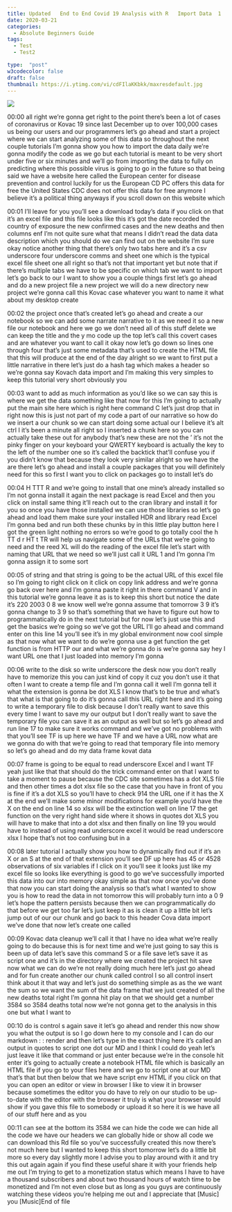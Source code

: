 ```yaml
---
title: Updated   End to End Covid 19 Analysis with R   Import Data  1 
date: 2020-03-21
categories:
  - Absolute Beginners Guide
tags:
  - Test
  - Test2

type:  "post"
w3codecolor: false
draft: false
thumbnail: https://i.ytimg.com/vi/cdFIlaKKbkk/maxresdefault.jpg
---
```


<a href="https://www.youtube.com/watch?v=cdFIlaKKbkk">
<img src="https://i.ytimg.com/vi/cdFIlaKKbkk/maxresdefault.jpg">
</a>









00:00
all right we're gonna get right to the point there's been a lot of cases of
coronavirus or Kovac 19 since last December up to over 100,000 cases us
being our users and our programmers let's go ahead and start a project where
we can start analyzing some of this data so throughout the next couple tutorials
I'm gonna show you how to import the data daily we're gonna modify the code
as we go but each tutorial is meant to be very short under five or six minutes
and we'll go from importing the data to fully on predicting where this possible
virus is going to go in the future so that being said we have a website here
called the European center for disease prevention and control luckily for us
the European CD PC offers this data for free the United States CDC does not
offer this data for free anymore I believe it's a political thing anyways
if you scroll down on this website which

00:01
I'll leave for you you'll see a download today's data if you click on that it's
an excel file and this file looks like this it's got the date recorded the
country of exposure the new confirmed cases and the new deaths and then
columns enf I'm not quite sure what that means I didn't read the data data
description which you should do we can find out on the website I'm sure okay
notice another thing that there's only two tabs here and it's a csv underscore
four underscore comms and sheet one which is the typical excel file sheet
one all right so that's not that important yet but note that if there's
multiple tabs we have to be specific on which tab we want to import let's go
back to our I want to show you a couple things first let's go ahead and do a new
project file a new project we will do a new directory new project we're gonna
call this Kovac case whatever you want to name it what about my desktop create

00:02
the project once that's created let's go ahead and create a our notebook so we
can add some narrate narrative to it as we need it so a new file our notebook
and here we go we don't need all of this stuff delete we can keep the title and
the y mo code up the top let's call this covert cases and are whatever you want
to call it okay now let's go down so lines one through four that's just some
metadata that's used to create the HTML file that this will produce at the end
of the day alright so we want to first put a little narrative in there let's
just do a hash tag which makes a header so we're gonna say Kovach data import
and I'm making this very simples to keep this tutorial very short obviously you

00:03
want to add as much information as you'd like so we can say this is where we get
the data something like that now for this I'm going to actually put the main
site here which is right here command C let's just drop that in right
now this is just not part of my code a part of our narrative so how do we
insert a our chunk so we can start doing some actual our I believe it's alt ctrl
I it's been a minute all right so I inserted a chunk here so you can
actually take these out for anybody that's new these are not the ' it's not
the pinky finger on your keyboard your QWERTY keyboard is actually the key to
the left of the number one so it's called the backtick that'll confuse you
if you didn't know that because they look very similar alright so we have the
are there let's go ahead and install a couple packages that you will definitely
need for this so first I want you to click on packages go to install let's do

00:04
H TTT R and we're going to install that one mine's already installed so I'm not
gonna install it again the next package is read Excel and then you click on
install same thing it'll reach out to the cran library and install it for you
so once you have those installed we can use those libraries so let's go ahead
and load them make sure your installed HDR and
library read Excel I'm gonna bed and run
both these chunks by in this little play button here I got the green light
nothing no errors so we're good to go totally cool the h TT d r HT t TR will
help us navigate some of the URLs that we're going to need and the reed XL will
do the reading of the excel file let's start with naming that URL that we need
so we'll just call it URL 1 and I'm gonna I'm gonna assign it to some sort

00:05
of string and that string is going to be
the actual URL of this excel file so I'm
going to right click on it click on copy link address and we're gonna go back
over here and I'm gonna paste it right in there command V and in this tutorial
we're gonna leave it as is to keep this short but notice the date it's 220 2003
0 8 we know well we're gonna assume that
tomorrow 3 9 it's gonna change to 3 9 so that's something that we have to figure
out how to programmatically do in the next tutorial but for now let's just use
this and get the basics we're going so we've got the URL I'll go ahead and
command enter on this line 14 you'll see it's in my global environment now cool
simple as that now what we want to do we're gonna use a
get function the get function is from HTTP our and what we're gonna do is
we're gonna say hey I want URL one that I just loaded into memory I'm gonna

00:06
write to the disk so write underscore the desk now you don't really have to
memorize this you can just kind of copy it cuz you don't use it that often I
want to create a temp file and I'm gonna call it well I'm gonna tell it what the
extension is gonna be dot XLS I know that's to be true and what's that what
is that going to do it's gonna call this
URL right here and it's going to write a temporary file to disk because I don't
really want to save this every time I want to save my our output but I don't
really want to save the temporary file you can save it as an output as well but
so let's go ahead and run line 17 to make sure it works command
and we've got no problems with that you'll see TF is up here we have TF and
we have a URL now what are we gonna do with that we're going to read that
temporary file into memory so let's go ahead and do my data frame kovat data

00:07
frame is going to be equal to read underscore Excel and I want TF yeah just
like that that should do the trick command enter on that I want to take a
moment to pause because the CDC site sometimes has a dot XLS file and then
other times a dot xlsx file so the case that you have in front of you is fine if
it's a dot XLS so you'll have to check 914 the URL one if it has the X at the
end we'll make some minor modifications for example you'd have the X on the end
on line 14 so xlsx will be the extinction well on line 17 the get
function on the very right hand side where it shows in quotes dot XLS you
will have to make that into a dot xlsx and then finally on line 19 you would
have to instead of using read underscore
excel it would be read underscore xlsx I hope that's not too confusing but in a

00:08
later tutorial I actually show you how to dynamically find out if it's an X or
an S at the end of that extension you'll see DF up here has 45 or 4528
observations of six variables if I click on it you'll see it looks just like my
excel file so looks like everything is good to go we've successfully imported
this data into our into memory okay simple as that now once you've done that
now you can start doing the analysis so that's what I wanted to show you is how
to read the data in not tomorrow this will probably turn into a 0 9 let's hope
the pattern persists because then we can programmatically do that before we get
too far let's just keep it as is clean it up a little bit let's jump out of our
our chunk and go back to this header Cova data import
we've done that now let's create one called

00:09
Kovac data cleanup we'll call it that I have no idea what we're really going to
do because this is for next time and we're just going to say this is been up
of data let's save this command S or a file save let's save it as script one
and it's in the directory where we created the project hit save now what we
can do we're not really doing much here let's just go ahead and for fun create
another our chunk called control I so all control insert think about it that
way and let's just do something simple as as the we want the sum so we want the
sum of the data frame that we just created of all the new deaths total
right I'm gonna hit play on that we should get a number 3584 so 3584 deaths
total now we're not gonna get to the analysis in this one but what I want to

00:10
do is control s again save it let's go ahead and render this now show you what
the output is so I go down here to my console and I can do our markdown : :
render and then let's type in the exact thing here it's called an output in
quotes to script one dot our MD and I think I could do yeah let's just leave
it like that command or just enter because we're in the console hit enter
it's going to actually create a notebook HTML file which is basically an HTML
file if you go to your files here and we go to script one at our MD that's that
but then below that we have script env HTML if you click on that you can open
an editor or view in browser I like to view it in browser because sometimes the
editor you do have to rely on our studio to be up-to-date with the editor with
the browser it truly is what your browser would show if you gave this file
to somebody or upload it so here it is we have all of our stuff here and as you

00:11
can see at the bottom its 3584 we can hide the code we can hide
all the code we have our headers we can globally hide or show all code we can
download this Rd file so you've successfully created this now
there's not much here but I wanted to keep this short
tomorrow let's do a little bit more so every day slightly more I advise you to
play around with it and try this out again again if you find these useful
share it with your friends help me out I'm trying to get to a monetization
status which means I have to have a thousand subscribers and about two
thousand hours of watch time to be monetized and I'm not even close but as
long as you guys are continuously watching these videos you're helping me
out and I appreciate that [Music] you [Music]End of file

